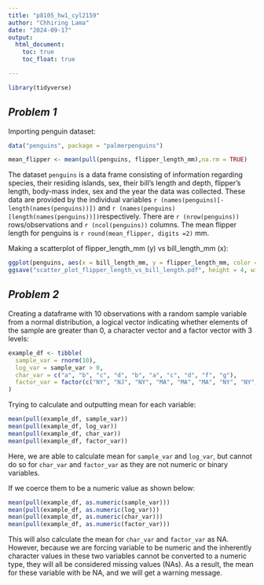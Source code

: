 ```yaml
---
title: "p8105_hw1_cyl2159"
author: "Chhiring Lama"
date: "2024-09-17"
output:
  html_document:
    toc: true
    toc_float: true

---
```


```r
library(tidyverse)
```

## *Problem 1*

Importing penguin dataset:
```r
data("penguins", package = "palmerpenguins")
```

```r
mean_flipper <- mean(pull(penguins, flipper_length_mm),na.rm = TRUE)
```

The dataset `penguins` is a data frame consisting of information regarding species, their residing islands, sex, their bill's length and depth, flipper's length, body-mass index, sex and the year the data was collected. These data are provided by the individual variables ``r (names(penguins)[-length(names(penguins))])`` and ``r (names(penguins)[length(names(penguins))])``respectively. There are `r (nrow(penguins))` rows/observations and `r (ncol(penguins))` columns. The mean flipper length for penguins is `r round(mean_flipper, digits =2)` mm. 

Making a scatterplot of flipper_length_mm (y) vs bill_length_mm (x):
```r
ggplot(penguins, aes(x = bill_length_mm, y = flipper_length_mm, color = species)) + geom_point()
ggsave("scatter_plot_flipper_length_vs_bill_length.pdf", height = 4, width = 6)
```

## *Problem 2*

Creating a dataframe with 10 observations with a random sample variable from a normal distribution, a logical vector indicating whether elements of the sample are greater than 0, a character vector and a factor vector with 3 levels: 
```r
example_df <- tibble(
  sample_var = rnorm(10), 
  log_var = sample_var > 0, 
  char_var = c("a", "b", "c", "d", "b", "a", "c", "d", "f", "g"), 
  factor_var = factor(c("NY", "NJ", "NY", "MA", "MA", "MA", "NY", "NY", "NJ", "NJ"))
)

```

Trying to calculate and outputting mean for each variable:
```r
mean(pull(example_df, sample_var))
mean(pull(example_df, log_var))
mean(pull(example_df, char_var))
mean(pull(example_df, factor_var))
```

Here, we are able to calculate mean for `sample_var` and `log_var`, but cannot do so for `char_var` and `factor_var` as they are not numeric or binary variables. 

If we coerce them to be a numeric value as shown below:
```r
mean(pull(example_df, as.numeric(sample_var)))
mean(pull(example_df, as.numeric(log_var)))
mean(pull(example_df, as.numeric(char_var)))
mean(pull(example_df, as.numeric(factor_var)))
```

This will also calculate the mean for `char_var` and `factor_var` as NA. However, because we are forcing variable to be numeric and the inherently character values in these two variables cannot be converted to a numeric type, they will all be considered missing values (NAs). As a result, the mean for these variable with be NA, and we will get a warning message. 






